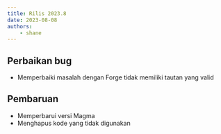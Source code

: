 ```yaml
---
title: Rilis 2023.8
date: 2023-08-08
authors:
    - shane
---
```


## Perbaikan bug
- Memperbaiki masalah dengan Forge tidak memiliki tautan yang valid

## Pembaruan
- Memperbarui versi Magma
- Menghapus kode yang tidak digunakan